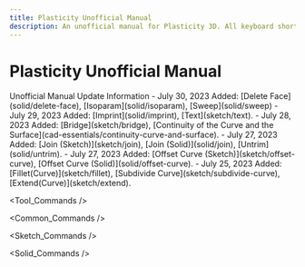 ```yaml
---
title: Plasticity Unofficial Manual
description: An unofficial manual for Plasticity 3D. All keyboard shortcuts. Updated daily!
---
```


# Plasticity Unofficial Manual

<Callout type="info" emoji="ℹ️">
Unofficial Manual Update Information
- July 30, 2023 Added: [Delete Face](solid/delete-face), [Isoparam](solid/isoparam), [Sweep](solid/sweep) 
- July 29, 2023 Added: [Imprint](solid/imprint), [Text](sketch/text).
- July 28, 2023 Added: [Bridge](sketch/bridge), [Continuity of the Curve and the Surface](cad-essentials/continuity-curve-and-surface).
- July 27, 2023 Added: [Join (Sketch)](sketch/join), [Join (Solid)](solid/join), [Untrim](solid/untrim).
- July 27, 2023 Added: [Offset Curve (Sketch)](sketch/offset-curve), [Offset Curve (Solid)](solid/offset-curve). 
- July 25, 2023 Added: [Fillet(Curve)](sketch/fillet), [Subdivide Curve](sketch/subdivide-curve), [Extend(Curve)](sketch/extend).
</Callout>

<Tool_Commands />

<Common_Commands />

<Sketch_Commands />

<Solid_Commands />